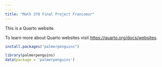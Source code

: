```yaml
---
---
title: "Math 378 Final Project Francoeur"
---
```


This is a Quarto website.

To learn more about Quarto websites visit <https://quarto.org/docs/websites>.

```r
install.packages("palmerpenguins")
```

```r
library(palmerpenguins)
data(package = 'palmerpenguins')
```
